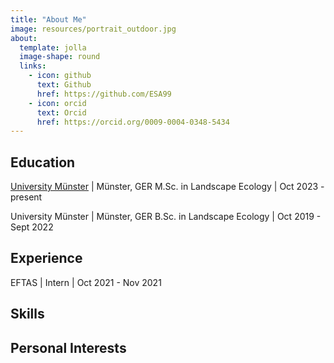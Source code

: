 ```yaml
---
title: "About Me"
image: resources/portrait_outdoor.jpg
about:
  template: jolla
  image-shape: round
  links:
    - icon: github
      text: Github
      href: https://github.com/ESA99
    - icon: orcid
      text: Orcid
      href: https://orcid.org/0009-0004-0348-5434
---
```



## Education

[University Münster](https://www.uni-muenster.de/Landschaftsoekologie/en/index.shtml) | Münster, GER
M.Sc. in Landscape Ecology | Oct 2023 - present

University Münster | Münster, GER
B.Sc. in Landscape Ecology | Oct 2019 - Sept 2022

## Experience

EFTAS | Intern | Oct 2021 - Nov 2021

## Skills



## Personal Interests


